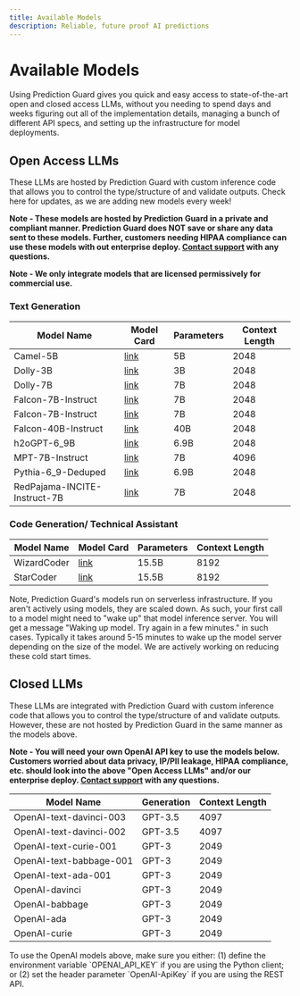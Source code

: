 ```yaml
---
title: Available Models
description: Reliable, future proof AI predictions
---
```


# Available Models

Using Prediction Guard gives you quick and easy access to state-of-the-art open and closed access LLMs, without you needing to spend days and weeks figuring out all of the implementation details, managing a bunch of different API specs, and setting up the infrastructure for model deployments. 

## Open Access LLMs

These LLMs are hosted by Prediction Guard with custom inference code that allows you to control the type/structure of and validate outputs. Check here for updates, as we are adding new models every week!

**Note - These models are hosted by Prediction Guard in a private and compliant manner. Prediction Guard does NOT save or share any data sent to these models. Further, customers needing HIPAA compliance can use these models with out enterprise deploy. [Contact support](support) with any questions.**

**Note - We only integrate models that are licensed permissively for commercial use.**

### Text Generation

|          Model Name          | Model Card                                                                        | Parameters | Context Length |
|----------------------------|-----------------------------------------------------------------------------------|------------|----------------|
| Camel-5B                     | [link](https://huggingface.co/Writer/camel-5b-hf)                                 | 5B         | 2048           |
| Dolly-3B                     | [link](https://huggingface.co/databricks/dolly-v2-3b)                             | 3B         | 2048           |
| Dolly-7B                     | [link](https://huggingface.co/databricks/dolly-v2-7b)                             | 7B         | 2048           |
| Falcon-7B-Instruct           | [link](https://huggingface.co/tiiuae/falcon-7b-instruct)                          | 7B         | 2048           |
| Falcon-7B-Instruct           | [link](https://huggingface.co/tiiuae/falcon-7b-instruct)                          | 7B         | 2048           |
| Falcon-40B-Instruct          | [link](https://huggingface.co/tiiuae/falcon-40b-instruct)                         | 40B        | 2048           |
| h2oGPT-6_9B                  | [link](https://huggingface.co/h2oai/h2ogpt-oig-oasst1-512-6_9b)                   | 6.9B       | 2048           |
| MPT-7B-Instruct              | [link](https://huggingface.co/mosaicml/mpt-7b-instruct)                           | 7B         | 4096           |
| Pythia-6_9-Deduped           | [link](https://huggingface.co/EleutherAI/pythia-6.9b-deduped)                     | 6.9B       | 2048           |
| RedPajama-INCITE-Instruct-7B | [link](https://huggingface.co/togethercomputer/RedPajama-INCITE-Instruct-7B-v0.1) | 7B         | 2048           |

### Code Generation/ Technical Assistant

|          Model Name          | Model Card                                                                        | Parameters | Context Length |
|----------------------------|-----------------------------------------------------------------------------------|------------|----------------|
| WizardCoder                     | [link](https://huggingface.co/WizardLM/WizardCoder-15B-V1.0)                 | 15.5B      | 8192           |
| StarCoder                       | [link](https://huggingface.co/bigcode/starcoder)                             | 15.5B      | 8192           |

<Callout type="info" emoji="ℹ️">
  Note, Prediction Guard's models run on serverless infrastructure. If you aren't actively using models, they are scaled down. As such, your first call to a model might need to "wake up" that model inference server. You will get a message "Waking up model. Try again in a few minutes." in such cases. Typically it takes around 5-15 minutes to wake up the model server depending on the size of the model. We are actively working on reducing these cold start times. 
</Callout>

## Closed LLMs

These LLMs are integrated with Prediction Guard with custom inference code that allows you to control the type/structure of and validate outputs. However, these are not hosted by Prediction Guard in the same manner as the models above.

**Note - You will need your own OpenAI API key to use the models below. Customers worried about data privacy, IP/PII leakage, HIPAA compliance, etc. should look into the above "Open Access LLMs" and/or our enterprise deploy. [Contact support](support) with any questions.**

|        Model Name       | Generation | Context Length |
|-----------------------|------------|----------------|
| OpenAI-text-davinci-003 | GPT-3.5    | 4097           |
| OpenAI-text-davinci-002 | GPT-3.5    | 4097           |
| OpenAI-text-curie-001   | GPT-3      | 2049           |
| OpenAI-text-babbage-001 | GPT-3      | 2049           |
| OpenAI-text-ada-001     | GPT-3      | 2049           |
| OpenAI-davinci          | GPT-3      | 2049           |
| OpenAI-babbage          | GPT-3      | 2049           |
| OpenAI-ada              | GPT-3      | 2049           |
| OpenAI-curie            | GPT-3      | 2049           |


<Callout type="info" emoji="ℹ️">
  To use the OpenAI models above, make sure you either: (1) define the environment variable `OPENAI_API_KEY` if you are using the Python client; or (2) set the header parameter `OpenAI-ApiKey` if you are using the REST API. 
</Callout>
